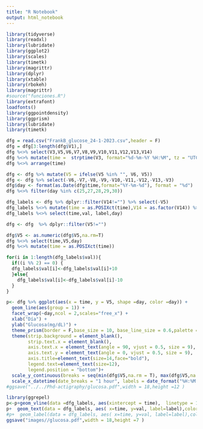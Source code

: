 ```yaml
---
title: "R Notebook"
output: html_notebook
---
```


```r
library(tidyverse)
library(readxl)
library(lubridate)
library(ggplot2)
library(scales)
library(timetk)
library(magrittr)
library(dplyr)
library(xtable)
library(rbokeh)
library(magrittr)
#source("funciones.R")
library(extrafont)
loadfonts()
library(ggpointdensity)
library(ggprism)
library(lubridate)
library(timetk)
```

```r
dfg = read.csv("FrankB_glucose_24-1-2023.csv",header = F)
dfg = dfg[3:length(dfg$V1),]
dfg %<>% select(V3,V5,V6,V7,V8,V9,V10,V11,V12,V13,V14)
dfg %<>% mutate(time =  strptime(V3, format="%d-%m-%Y %H:%M", tz = "UTC"))
dfg %<>% arrange(time)

dfg <- dfg %>% mutate(V5 = ifelse(V5 %in% "", V6, V5))
dfg <- dfg %>% select(-V6,-V7,-V8,-V9,-V10,-V11,-V12,-V13,-V3) 
dfg$day <- format(as.Date(dfg$time,format="%Y-%m-%d"), format = "%d")
dfg %<>% filter(day %in% c(25,27,28,29,30))

dfg_labels <- dfg %>% dplyr::filter(V14!="") %>% select(-V5)
dfg_labels %<>% mutate(time = as.POSIXct(time),V14 = as.factor(V14)) %>% mutate(val = 190) %>% rename(label=V14)
dfg_labels %<>% select(time,val, label,day)

dfg <- dfg  %>% dplyr::filter(V5!="")

dfg$V5 <- as.numeric(dfg$V5,na.rm=T)
dfg %<>% select(time,V5,day)
dfg %<>% mutate(time = as.POSIXct(time))
```


```r
for(i in 1:length(dfg_labels$val)){
  if((i %% 2) == 0) {
  dfg_labels$val[i]<-dfg_labels$val[i]+10
  }else{
    dfg_labels$val[i]<-dfg_labels$val[i]-10
  }
}
```


```r
p<- dfg %>% ggplot(aes(x = time, y = V5, shape =day, color =day)) +
  geom_line(aes(group = 1)) +
  facet_wrap(~day,ncol = 2,scales="free_x") + 
  xlab("Día") + 
  ylab("Glucosa(mg/dL)") +
  theme_prism(border = F,base_size = 10, base_line_size = 0.6,palette = "stained_glass") + 
  theme(strip.background = element_blank(),
        strip.text.x = element_blank(),
        axis.text.x = element_text(angle = 90, vjust = 0.5, size = 9),
        axis.text.y = element_text(angle = 0, vjust = 0.5, size = 9),
        axis.title=element_text(size=14,face="bold"),
        legend.text=element_text(size=12),
        legend.position = "bottom")+
  scale_y_continuous(breaks = seq(min(dfg$V5,na.rm = T), max(dfg$V5,na.rm = T), by = 10))+
  scale_x_datetime(date_breaks = "1 hour", labels = date_format("%H:%M:%S"))
#ggsave("../../Phd-actigraphy/glucosa.pdf",width = 18,height =12 )

```

```r
library(ggrepel)
p<-p+geom_vline(data =dfg_labels, aes(xintercept = time),  linetype = 1, colour = "red")
p+  geom_text(data = dfg_labels, aes( x=time, y=val, label=label),color="green", size=3)
#p+  geom_label(data = dfg_labels, aes( x=time, y=val, label=label),color="green",  fontface = "bold",size=3)
ggsave("images//glucosa.pdf",width = 18,height =7 )

```
